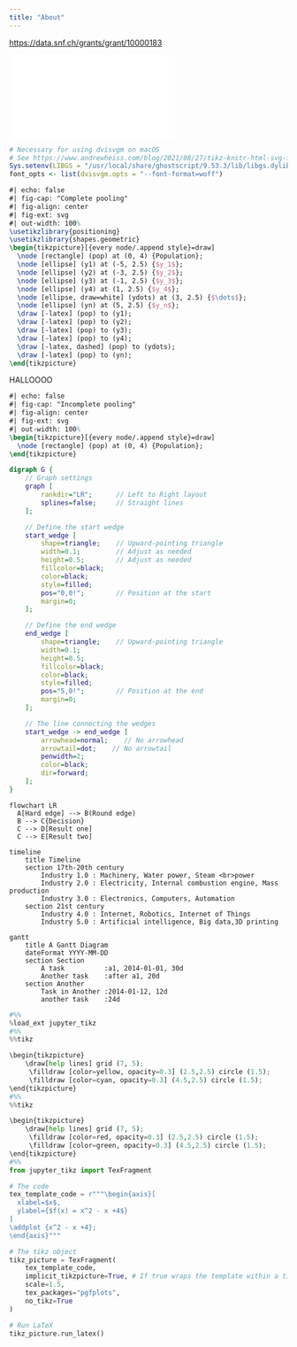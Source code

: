 ```yaml
---
title: "About"
---
```


[https://data.snf.ch/grants/grant/10000183](https://data.snf.ch/grants/grant/10000183)

![](image1.tex)



```r
# Necessary for using dvisvgm on macOS
# See https://www.andrewheiss.com/blog/2021/08/27/tikz-knitr-html-svg-fun/
Sys.setenv(LIBGS = "/usr/local/share/ghostscript/9.53.3/lib/libgs.dylib.9.53")
font_opts <- list(dvisvgm.opts = "--font-format=woff")
```

```tikz
#| echo: false
#| fig-cap: "Complete pooling"
#| fig-align: center
#| fig-ext: svg
#| out-width: 100%
\usetikzlibrary{positioning}
\usetikzlibrary{shapes.geometric}
\begin{tikzpicture}[{every node/.append style}=draw]
  \node [rectangle] (pop) at (0, 4) {Population};
  \node [ellipse] (y1) at (-5, 2.5) {$y_1$};
  \node [ellipse] (y2) at (-3, 2.5) {$y_2$};
  \node [ellipse] (y3) at (-1, 2.5) {$y_3$};
  \node [ellipse] (y4) at (1, 2.5) {$y_4$};
  \node [ellipse, draw=white] (ydots) at (3, 2.5) {$\dots$};
  \node [ellipse] (yn) at (5, 2.5) {$y_n$};
  \draw [-latex] (pop) to (y1);
  \draw [-latex] (pop) to (y2);
  \draw [-latex] (pop) to (y3);
  \draw [-latex] (pop) to (y4);
  \draw [-latex, dashed] (pop) to (ydots);
  \draw [-latex] (pop) to (yn);
\end{tikzpicture}
```

HALLOOOO

```tikz
#| echo: false
#| fig-cap: "Incomplete pooling"
#| fig-align: center
#| fig-ext: svg
#| out-width: 100%
\begin{tikzpicture}[{every node/.append style}=draw]
  \node [rectangle] (pop) at (0, 4) {Population};
\end{tikzpicture}
```




```dot
digraph G {
    // Graph settings
    graph [
        rankdir="LR";      // Left to Right layout
        splines=false;     // Straight lines
    ];

    // Define the start wedge
    start_wedge [
        shape=triangle;    // Upward-pointing triangle
        width=0.1;         // Adjust as needed
        height=0.5;        // Adjust as needed
        fillcolor=black;
        color=black;
        style=filled;
        pos="0,0!";        // Position at the start
        margin=0;
    ];

    // Define the end wedge
    end_wedge [
        shape=triangle;    // Upward-pointing triangle
        width=0.1;
        height=0.5;
        fillcolor=black;
        color=black;
        style=filled;
        pos="5,0!";        // Position at the end
        margin=0;
    ];

    // The line connecting the wedges
    start_wedge -> end_wedge [
        arrowhead=normal;    // No arrowhead
        arrowtail=dot;    // No arrowtail
        penwidth=2;
        color=black;
        dir=forward;
    ];
}
```



```mermaid
flowchart LR
  A[Hard edge] --> B(Round edge)
  B --> C{Decision}
  C --> D[Result one]
  C --> E[Result two]
```

```mermaid
timeline
    title Timeline
    section 17th-20th century
        Industry 1.0 : Machinery, Water power, Steam <br>power
        Industry 2.0 : Electricity, Internal combustion engine, Mass production
        Industry 3.0 : Electronics, Computers, Automation
    section 21st century
        Industry 4.0 : Internet, Robotics, Internet of Things
        Industry 5.0 : Artificial intelligence, Big data,3D printing
```

```mermaid
gantt
    title A Gantt Diagram
    dateFormat YYYY-MM-DD
    section Section
        A task          :a1, 2014-01-01, 30d
        Another task    :after a1, 20d
    section Another
        Task in Another :2014-01-12, 12d
        another task    :24d
```

```python
#%%
%load_ext jupyter_tikz
#%%
%%tikz

\begin{tikzpicture}
    \draw[help lines] grid (7, 5);
     \filldraw [color=yellow, opacity=0.3] (2.5,2.5) circle (1.5);
     \filldraw [color=cyan, opacity=0.3] (4.5,2.5) circle (1.5);
\end{tikzpicture}
#%%
%%tikz

\begin{tikzpicture}
    \draw[help lines] grid (7, 5);
     \filldraw [color=red, opacity=0.3] (2.5,2.5) circle (1.5);
     \filldraw [color=green, opacity=0.3] (4.5,2.5) circle (1.5);
\end{tikzpicture}
#%%
from jupyter_tikz import TexFragment

# The code
tex_template_code = r"""\begin{axis}[
  xlabel=$x$,
  ylabel={$f(x) = x^2 - x +4$}
]
\addplot {x^2 - x +4};
\end{axis}"""

# The tikz object
tikz_picture = TexFragment(
    tex_template_code,
    implicit_tikzpicture=True, # If true wraps the template within a tikzpicture
    scale=1.5,
    tex_packages="pgfplots",
    no_tikz=True
)

# Run LaTeX
tikz_picture.run_latex()
```